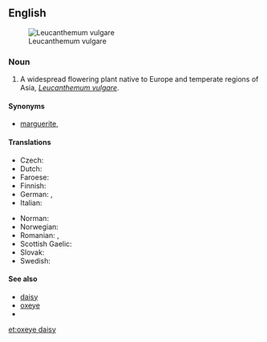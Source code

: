 ==English==
{{wikipedia}}
[[Image:Ox-eye daisy 01.jpg|thumb|right|Leucanthemum vulgare]]

===Noun===
{{en-noun|oxeye daisies}}

# A widespread flowering plant native to Europe and temperate regions of Asia, ''[[Leucanthemum vulgare]]''.

====Synonyms====
* {{sense|Leucanthemum vulgare}} [[marguerite]], {{vern|white oxeye daisy}}

====Translations====
{{trans-top|flower}}
* Czech: {{t+|cs|kopretina|f}}
* Dutch: {{t|nl|gewone margriet|m|f}}
* Faroese: {{t|fo|margaritt|f}}
* Finnish: {{t+|fi|päivänkakkara}}
* German: {{t+|de|Margerite|f}}, {{t|de|Wucherblume|f}}
* Italian: {{t+|it|margherita|f}}
{{trans-mid}}
* Norman: {{t|nrf|ièrs dé boeu|m-p}}
* Norwegian: {{t|no|prestekrage}}
* Romanian: {{t+|ro|margaretă|f}}, {{t+|ro|mărgărită|f}}
* Scottish Gaelic: {{t|gd|neòinean mòr|f}}
* Slovak: {{t|sk|margaréta|f}}
* Swedish: {{t+|sv|prästkrage}}
{{trans-bottom}}

====See also====
* [[daisy]]
* [[oxeye]]
* {{vern|yellow oxeye daisy}}

[[et:oxeye daisy]]